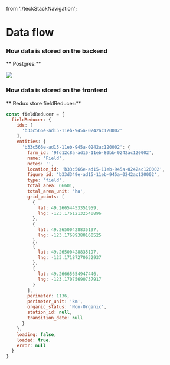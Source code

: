   from './teckStackNavigation';

<Meta title="Docs/techStackSummary" />

# Data flow

### How data is stored on the backend

** Postgres:**

<img src={locationSchema} />

### How data is stored on the frontend

** Redux store fieldReducer:**

```js
const fieldReducer = {
  fieldReducer: {
    ids: [
      'b33c566e-ad15-11eb-945a-0242ac120002'
    ],
    entities: {
      'b33c566e-ad15-11eb-945a-0242ac120002': {
        farm_id: '9fd12c8a-ad15-11eb-80bb-0242ac120002',
        name: 'Field',
        notes: '',
        location_id: 'b33c566e-ad15-11eb-945a-0242ac120002',
        figure_id: 'b33d349e-ad15-11eb-945a-0242ac120002',
        type: 'field',
        total_area: 66601,
        total_area_unit: 'ha',
        grid_points: [
          {
            lat: 49.26654453351959,
            lng: -123.17612132540896
          },
          {
            lat: 49.26500428835197,
            lng: -123.17689380160525
          },
          {
            lat: 49.26500428835197,
            lng: -123.17187270632937
          },
          {
            lat: 49.26665654947446,
            lng: -123.17075690737917
          }
        ],
        perimeter: 1136,
        perimeter_unit: 'km',
        organic_status: 'Non-Organic',
        station_id: null,
        transition_date: null
      }
    },
    loading: false,
    loaded: true,
    error: null
  }
}
```

<TechStackNavigation />





